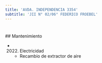 ```yaml
---
title: 'AVDA. INDEPENDENCIA 3354'
subtitle: 'JII N° 02/06° FEDERICO FROEBEL'
---
```


#


 ## Mantenimiento

*  (2022) Electricidad 
    + Recambio de extractor de aire




